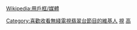 {{Userbox
  |id=<!--不是使用在条目中的非自由版权图像，根据[[Wikipedia:合理使用]]，不能在非条目名字空间展示：
Hdjade.svg
-->
  |id-c=#00FFFF
  |info=這個用戶喜歡收看[[香港]][[無綫電視高清翡翠台]]的節目。
  |info-c=#E6E6FA
  |border-c=#FFFFFF
}}<includeonly>[[Category:喜歡收看無綫電視翡翠台節目的維基人]]</includeonly><noinclude>
[[Category:媒體用戶框模板|視]]
</noinclude><noinclude>{{Clear}}
[[Wikipedia:用戶框/媒體]]
[[Category:電視廣播有限公司用戶框|高]]</noinclude>